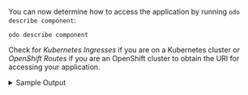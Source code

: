
You can now determine how to access the application by running `odo describe component`:

```console
odo describe component
```

Check for _Kubernetes Ingresses_ if you are on a Kubernetes cluster or _OpenShift Routes_ if you are an OpenShift cluster to obtain the URI for accessing your application.

<details>
    <summary>Sample Output</summary>
    <Tabs groupId="quickstart">
        <TabItem value="kubernetes" label="Kubernetes">
            {props.k8sdata}
        </TabItem>
        <TabItem value="openshift" label="OpenShift">
            {props.ocdata}
        </TabItem>
    </Tabs>
</details>
